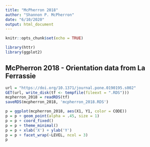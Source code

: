 ```yaml
---
title: "McPherron 2018"
author: "Shannon P. McPherron"
date: "6/10/2020"
output: html_document
---
```


```r
knitr::opts_chunk$set(echo = TRUE)

library(httr)
library(ggplot2)

```

## McPherron 2018 - Orientation data from La Ferrassie


```r

url = "https://doi.org/10.1371/journal.pone.0190195.s002"
GET(url, write_disk(tf <- tempfile(fileext = ".RDS")))
mcpherron_2018 = readRDS(tf)
saveRDS(mcpherron_2018, 'mcpherron_2018.RDS')

```


```r

p = ggplot(mcpherron_2018, aes(X1, Y1, color = CODE))
p = p + geom_point(alpha = .45, size = 1)
p = p + coord_fixed()
p = p + theme_minimal()
p = p + xlab('X') + ylab('Y')
p = p + facet_wrap(~LEVEL, ncol = 3)
p

```
